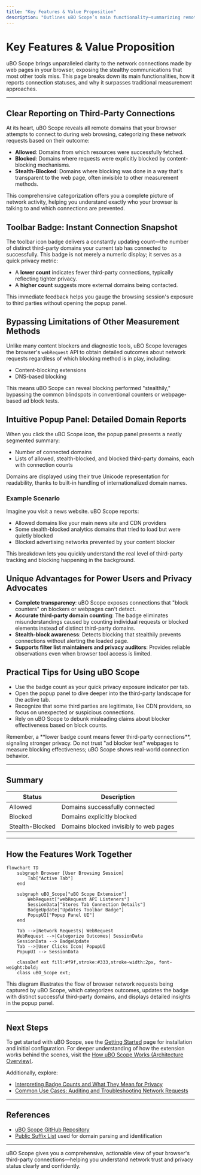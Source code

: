 ```yaml
---
title: "Key Features & Value Proposition"
description: "Outlines uBO Scope’s main functionality—summarizing remote domain connections, reporting block status clearly, and bypassing limitations of other measurement methods. Covers toolbar badge meaning and unique advantages for users seeking deeper insights."
---
```


# Key Features & Value Proposition

uBO Scope brings unparalleled clarity to the network connections made by web pages in your browser, exposing the stealthy communications that most other tools miss. This page breaks down its main functionalities, how it reports connection statuses, and why it surpasses traditional measurement approaches.

---

## Clear Reporting on Third-Party Connections

At its heart, uBO Scope reveals all remote domains that your browser attempts to connect to during web browsing, categorizing these network requests based on their outcome:

- **Allowed**: Domains from which resources were successfully fetched.
- **Blocked**: Domains where requests were explicitly blocked by content-blocking mechanisms.
- **Stealth-Blocked**: Domains where blocking was done in a way that's transparent to the web page, often invisible to other measurement methods.

This comprehensive categorization offers you a complete picture of network activity, helping you understand exactly who your browser is talking to and which connections are prevented.

## Toolbar Badge: Instant Connection Snapshot

The toolbar icon badge delivers a constantly updating count—the number of distinct third-party domains your current tab has connected to successfully. This badge is not merely a numeric display; it serves as a quick privacy metric:

- A **lower count** indicates fewer third-party connections, typically reflecting tighter privacy.
- A **higher count** suggests more external domains being contacted.

This immediate feedback helps you gauge the browsing session's exposure to third parties without opening the popup panel.

## Bypassing Limitations of Other Measurement Methods

Unlike many content blockers and diagnostic tools, uBO Scope leverages the browser's `webRequest` API to obtain detailed outcomes about network requests regardless of which blocking method is in play, including:

- Content-blocking extensions
- DNS-based blocking

This means uBO Scope can reveal blocking performed "stealthily," bypassing the common blindspots in conventional counters or webpage-based ad block tests.

## Intuitive Popup Panel: Detailed Domain Reports

When you click the uBO Scope icon, the popup panel presents a neatly segmented summary:

- Number of connected domains
- Lists of allowed, stealth-blocked, and blocked third-party domains, each with connection counts

Domains are displayed using their true Unicode representation for readability, thanks to built-in handling of internationalized domain names.

### Example Scenario

Imagine you visit a news website. uBO Scope reports:

- Allowed domains like your main news site and CDN providers
- Some stealth-blocked analytics domains that tried to load but were quietly blocked
- Blocked advertising networks prevented by your content blocker

This breakdown lets you quickly understand the real level of third-party tracking and blocking happening in the background.

## Unique Advantages for Power Users and Privacy Advocates

- **Complete transparency**: uBO Scope exposes connections that "block counters" on blockers or webpages can't detect.
- **Accurate third-party domain counting**: The badge eliminates misunderstandings caused by counting individual requests or blocked elements instead of distinct third-party domains.
- **Stealth-block awareness**: Detects blocking that stealthily prevents connections without alerting the loaded page.
- **Supports filter list maintainers and privacy auditors**: Provides reliable observations even when browser tool access is limited.

## Practical Tips for Using uBO Scope

- Use the badge count as your quick privacy exposure indicator per tab.
- Open the popup panel to dive deeper into the third-party landscape for the active tab.
- Recognize that some third parties are legitimate, like CDN providers, so focus on unexpected or suspicious connections.
- Rely on uBO Scope to debunk misleading claims about blocker effectiveness based on block counts.

<Check>
Remember, a **lower badge count means fewer third-party connections**, signaling stronger privacy.
</Check>

<Warning>
Do not trust "ad blocker test" webpages to measure blocking effectiveness; uBO Scope shows real-world connection behavior.
</Warning>

---

## Summary

| Status           | Description                                   |
|------------------|-----------------------------------------------|
| Allowed          | Domains successfully connected                |
| Blocked          | Domains explicitly blocked                     |
| Stealth-Blocked  | Domains blocked invisibly to web pages        |

---

## How the Features Work Together

```mermaid
flowchart TD
    subgraph Browser [User Browsing Session]
        Tab["Active Tab"]
    end

    subgraph uBO_Scope["uBO Scope Extension"]
        WebRequest["webRequest API Listeners"]
        SessionData["Stores Tab Connection Details"]
        BadgeUpdate["Updates Toolbar Badge"]
        PopupUI["Popup Panel UI"]
    end

    Tab -->|Network Requests| WebRequest
    WebRequest -->|Categorize Outcomes| SessionData
    SessionData --> BadgeUpdate
    Tab -->|User Clicks Icon| PopupUI
    PopupUI --> SessionData

    classDef ext fill:#f9f,stroke:#333,stroke-width:2px, font-weight:bold;
    class uBO_Scope ext;

```

This diagram illustrates the flow of browser network requests being captured by uBO Scope, which categorizes outcomes, updates the badge with distinct successful third-party domains, and displays detailed insights in the popup panel.

---

## Next Steps

To get started with uBO Scope, see the [Getting Started](../getting-started/foundation-setup/installation-instructions) page for installation and initial configuration. For deeper understanding of how the extension works behind the scenes, visit the [How uBO Scope Works (Architecture Overview)](/overview/architecture-concepts/system-architecture).

Additionally, explore:

- [Interpreting Badge Counts and What They Mean for Privacy](../guides/analyzing-network-connections/interpreting-badge-counts)
- [Common Use Cases: Auditing and Troubleshooting Network Requests](../guides/analyzing-network-connections/real-world-use-cases)

---

## References

- [uBO Scope GitHub Repository](https://github.com/gorhill/uBO-Scope)
- [Public Suffix List](https://publicsuffix.org/) used for domain parsing and identification

---

uBO Scope gives you a comprehensive, actionable view of your browser's third-party connections—helping you understand network trust and privacy status clearly and confidently.